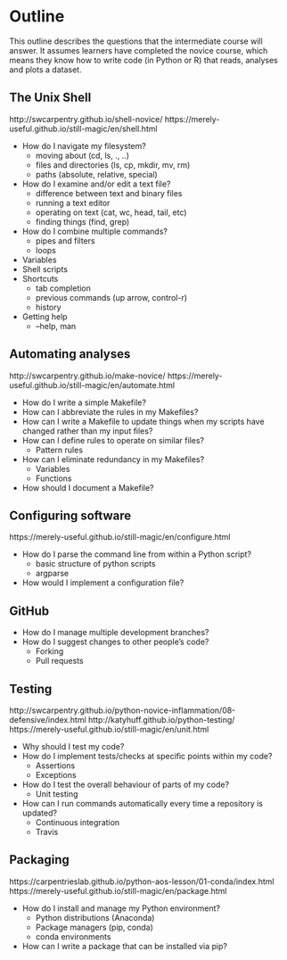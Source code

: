 # Outline {#outline}

This outline describes the questions that the intermediate course will answer.
It assumes learners have completed the novice course, 
which means they know how to write code (in Python or R) that reads, analyses and plots a dataset.

## The Unix Shell

http://swcarpentry.github.io/shell-novice/
https://merely-useful.github.io/still-magic/en/shell.html

-   How do I navigate my filesystem?
    -   moving about (cd, ls, ., ..)
    -   files and directories (ls, cp, mkdir, mv, rm)
    -   paths (absolute, relative, special) 
-   How do I examine and/or edit a text file?
    -   difference between text and binary files
    -   running a text editor
    -   operating on text (cat, wc, head, tail, etc)
    -   finding things (find, grep)
-   How do I combine multiple commands?
    -   pipes and filters
    -   loops
-   Variables
-   Shell scripts
-   Shortcuts
    -   tab completion
    -   previous commands (up arrow, control-r)
    -   history
-   Getting help
    -   --help, man

## Automating analyses

http://swcarpentry.github.io/make-novice/
https://merely-useful.github.io/still-magic/en/automate.html

-   How do I write a simple Makefile? 
-   How can I abbreviate the rules in my Makefiles? 
-   How can I write a Makefile to update things when my scripts have changed rather than my input files?
-   How can I define rules to operate on similar files? 
    -   Pattern rules
-   How can I eliminate redundancy in my Makefiles?
    -   Variables
    -   Functions
-   How should I document a Makefile?

## Configuring software

https://merely-useful.github.io/still-magic/en/configure.html

-   How do I parse the command line from within a Python script?
    -   basic structure of python scripts
    -   argparse
-   How would I implement a configuration file?

## GitHub

-   How do I manage multiple development branches?
-   How do I suggest changes to other people's code?
    -   Forking
    -   Pull requests

## Testing

http://swcarpentry.github.io/python-novice-inflammation/08-defensive/index.html
http://katyhuff.github.io/python-testing/
https://merely-useful.github.io/still-magic/en/unit.html

-   Why should I test my code?
-   How do I implement tests/checks at specific points within my code?
    -   Assertions
    -   Exceptions
-   How do I test the overall behaviour of parts of my code?
    -   Unit testing
-   How can I run commands automatically every time a repository is updated?
    -   Continuous integration
    -   Travis

## Packaging

https://carpentrieslab.github.io/python-aos-lesson/01-conda/index.html
https://merely-useful.github.io/still-magic/en/package.html

-   How do I install and manage my Python environment?
    -   Python distributions (Anaconda)
    -   Package managers (pip, conda)
    -   conda environments
-   How can I write a package that can be installed via pip?
